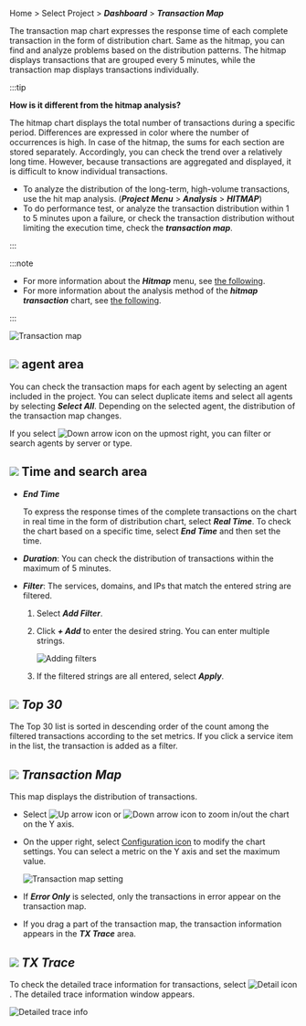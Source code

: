 Home > Select Project > **_Dashboard_** > **_Transaction Map_**

The transaction map chart expresses the response time of each complete transaction in the form of distribution chart. Same as the hitmap, you can find and analyze problems based on the distribution patterns. The hitmap displays transactions that are grouped every 5 minutes, while the transaction map displays transactions individually.

:::tip 

**How is it different from the hitmap analysis?**

The hitmap chart displays the total number of transactions during a specific period. Differences are expressed in color where the number of occurrences is high. In case of the hitmap, the sums for each section are stored separately. Accordingly, you can check the trend over a relatively long time. However, because transactions are aggregated and displayed, it is difficult to know individual transactions.

-   To analyze the distribution of the long-term, high-volume transactions, use the hit map analysis. (**_Project Menu_** > **_Analysis_** > **_HITMAP_**)
-   To do performance test, or analyze the transaction distribution within 1 to 5 minutes upon a failure, or check the transaction distribution without limiting the execution time, check the **_transaction map_**.

:::

:::note

-   For more information about the **_Hitmap_** menu, see [the following](trs-view). 
-   For more information about the analysis method of the **_hitmap transaction_** chart, see [the following](../best-practice-guides/about-apm-hitmap-class).

:::

![Transaction map](/img/dashboard-transaction-map.png)

## ![](/img/number-01.png) agent area

You can check the transaction maps for each agent by selecting an agent included in the project. You can select duplicate items and select all agents by selecting **_Select All_**. Depending on the selected agent, the distribution of the transaction map changes.

If you select ![Down arrow icon](/img/down-arrow.svg) on the upmost right, you can filter or search agents by server or type.

## ![](/img/number-02.png) Time and search area

-   **_End Time_**

    To express the response times of the complete transactions on the chart in real time in the form of distribution chart, select **_Real Time_**. To check the chart based on a specific time, select **_End Time_** and then set the time.

-   **_Duration_**: You can check the distribution of transactions within the maximum of 5 minutes.

-   **_Filter_**: The services, domains, and IPs that match the entered string are filtered. 

    1.  Select **_Add Filter_**.

    2.  Click **_+ Add_** to enter the desired string. You can enter multiple strings.

        ![Adding filters](/img/transactionmap-filter.png)

    3.  If the filtered strings are all entered, select **_Apply_**.

## ![](/img/number-03.png) **_Top 30_**

The Top 30 list is sorted in descending order of the count among the filtered transactions according to the set metrics. If you click a service item in the list, the transaction is added as a filter.

## ![](/img/number-04.png) **_Transaction Map_**

This map displays the distribution of transactions. 

-   Select ![Up arrow icon](/img/up-arrow.svg) or ![Down arrow icon](/img/down-arrow.svg) to zoom in/out the chart on the Y axis.

-   On the upper right, select [Configuration icon](/img/ico-setting.svg) to modify the chart settings. You can select a metric on the Y axis and set the maximum value.

    ![Transaction map setting](/img/transaction-map-setting.png)

-   If **_Error Only_** is selected, only the transactions in error appear on the transaction map.

-   If you drag a part of the transaction map, the transaction information appears in the **_TX Trace_** area.

## ![](/img/number-05.png) **_TX Trace_**

To check the detailed trace information for transactions, select ![Detail icon](/img/ico-detail-view.svg). The detailed trace information window appears.

![Detailed trace info](/img/best-p/hitmap-transaction-sample-05.png)

<!-- 1.96.0 /img/best-p/hitmap-transaction-sample-05.png -->
